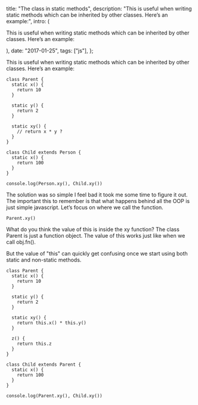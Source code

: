 
  title: "The class in static methods",
  description:
    "This is useful when writing static methods which can be inherited by other classes. Here’s an example:",
  intro: (
    <section>
      <p>
        This is useful when writing static methods which can be inherited by
        other classes. Here’s an example:
      </p>
    </section>
  ),
  date: "2017-01-25",
  tags: ["js"],
};


This is useful when writing static methods which can be inherited by other classes. Here’s an example:

```
class Parent {
  static x() {
    return 10
  }

  static y() {
    return 2
  }

  static xy() {
    // return x * y ?
  }
}

class Child extends Person {
  static x() {
    return 100
  }
}

console.log(Person.xy(), Child.xy())
```

The solution was so simple I feel bad it took me some time to figure it out. The important this to remember is that what happens behind all the OOP is just simple javascript. Let’s focus on where we call the function.

```
Parent.xy()
```

What do you think the value of this is inside the xy function? The class Parent is just a function object. The value of this works just like when we call obj.fn().

But the value of "this" can quickly get confusing once we start using both static and non-static methods.

```
class Parent {
  static x() {
    return 10
  }

  static y() {
    return 2
  }

  static xy() {
    return this.x() * this.y()
  }

  z() {
    return this.z
  }
}

class Child extends Parent {
  static x() {
    return 100
  }
}

console.log(Parent.xy(), Child.xy())
```
